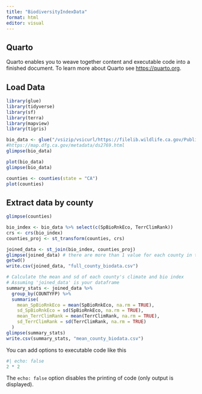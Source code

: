 ```yaml
---
title: "BiodiversityIndexData"
format: html
editor: visual
---
```


## Quarto

Quarto enables you to weave together content and executable code into a finished document. To learn more about Quarto see <https://quarto.org>.

## Load Data

```r
library(glue)
library(tidyverse)
library(sf)
library(terra)
library(mapview)
library(tigris)

bio_data <- glue("/vsizip/vsicurl/https://filelib.wildlife.ca.gov/Public/BDB/GIS/BIOS/Public_Datasets/2700_2799/ds2769.zip/ds2769.gdb") %>% st_read(layer = "ds2769")
#https://map.dfg.ca.gov/metadata/ds2769.html
glimpse(bio_data)

plot(bio_data)
glimpse(bio_data)

counties <- counties(state = "CA")
plot(counties)

```

## Extract data by county
```r
glimpse(counties)

bio_index <- bio_data %>% select(c(SpBioRnkEco, TerrClimRank))
crs <- crs(bio_index)
counties_proj <- st_transform(counties, crs)

joined_data <- st_join(bio_index, counties_proj)
glimpse(joined_data) # there are more than 1 value for each county in this dataset
getwd()
write.csv(joined_data, "full_county_biodata.csv")

# Calculate the mean and sd of each county's climate and bio index
# Assuming 'joined_data' is your dataframe
summary_stats <- joined_data %>%
  group_by(COUNTYFP) %>%
  summarise(
    mean_SpBioRnkEco = mean(SpBioRnkEco, na.rm = TRUE),
    sd_SpBioRnkEco = sd(SpBioRnkEco, na.rm = TRUE),
    mean_TerrClimRank = mean(TerrClimRank, na.rm = TRUE),
    sd_TerrClimRank = sd(TerrClimRank, na.rm = TRUE)
  )
glimpse(summary_stats)
write.csv(summary_stats, "mean_county_biodata.csv")
```

You can add options to executable code like this

```r
#| echo: false
2 * 2
```

The `echo: false` option disables the printing of code (only output is displayed).
